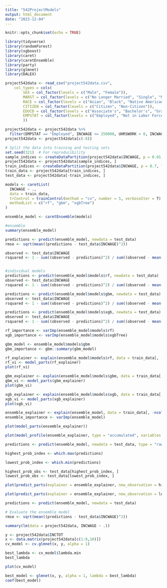 ```yaml
---
title: "542ProjectModels"
output: html_document
date: "2023-12-04"
---
```


```r
knitr::opts_chunk$set(echo = TRUE)
```

```r
library(tidyverse)
library(randomForest)
library(xgboost)
library(caret)
library(caretEnsemble)
library(party)
library(glmnet)
library(DALEX)
```

```r
project542data <- read_csv("project542data.csv", 
    col_types = cols( 
        SEX = col_factor(levels = c("Male", "Female")), 
        MARST = col_factor(levels = c("No Longer Married", "Single", "Married")),
        RACE = col_factor(levels = c("Asian", "Black", "Native American", "White", "Other")),
        CITIZEN = col_factor(levels = c("Citizen", "Non-Citizen")),
        EDUCD = col_factor(levels = c("Associate's", "Bachelor's", "Graduate Degree", "High School", "No Highschool", "Some College")),
        EMPSTAT = col_factor(levels = c("Employed", "Not in Labor Force", "Unemployed"))
        ))
```

```r
project542data <- project542data %>%
  filter(EMPSTAT == "Employed", INCWAGE <= 250000, UHRSWORK > 0, INCWAGE > 0, UHRSWORK < 99)
project542data <- project542data[c(-8)]
```


```r
# Split the data into training and testing sets
set.seed(321)  # For reproducibility
sample_indices <- createDataPartition(project542data$INCWAGE, p = 0.01, list = FALSE)
project542data <- project542data[sample_indices, ]
train_indices <- createDataPartition(project542data$INCWAGE, p = 0.7, list = FALSE)
train_data <- project542data[train_indices, ]
test_data <- project542data[-train_indices, ]
```

```r
models <- caretList(
  INCWAGE ~ .,
  data = train_data,
  trControl = trainControl(method = "cv", number = 5, verboseIter = T),
  methodList = c("rf", "gbm", "xgbTree")
)

ensemble_model <- caretEnsemble(models)

```

```r
#ensemble
summary(ensemble_model)

predictions <- predict(ensemble_model, newdata = test_data)
rmse <- sqrt(mean((predictions - test_data$INCWAGE)^2))

observed <- test_data$INCWAGE
rsquared <- 1 - sum((observed - predictions)^2) / sum((observed - mean(observed))^2)


#individual models
predictions <- predict(ensemble_model$models$rf, newdata = test_data)
observed <- test_data$INCWAGE
rsquared <- 1 - sum((observed - predictions)^2) / sum((observed - mean(observed))^2)

predictions <- predict(ensemble_model$models$gbm, newdata = test_data)
observed <- test_data$INCWAGE
rsquared <- 1 - sum((observed - predictions)^2) / sum((observed - mean(observed))^2)

predictions <- predict(ensemble_model$models$xgb, newdata = test_data)
observed <- test_data$INCWAGE
rsquared <- 1 - sum((observed - predictions)^2) / sum((observed - mean(observed))^2)
```

```r
rf_importance <- varImp(ensemble_model$models$rf)
xgb_importance <- varImp(ensemble_model$models$xgbTree)

gbm_model <- ensemble_model$models$gbm
gbm_importance <- gbm::summary(gbm_model)

rf_explainer <- explain(ensemble_model$models$rf, data = train_data[, -ncol(train_data)], y = train_data$INCWAGE)
rf_vi <- model_parts(rf_explainer)
plot(rf_vi)

gbm_explainer <- explain(ensemble_model$models$gbm, data = train_data[, -ncol(train_data)], y = train_data$INCWAGE)
gbm_vi <- model_parts(gbm_explainer)
plot(gbm_vi)

xgb_explainer <- explain(ensemble_model$models$xgb, data = train_data[, -ncol(train_data)], y = train_data$INCWAGE)
xgb_vi <- model_parts(xgb_explainer)
plot(xgb_vi)
```

```r
ensemble_explainer <- explain(ensemble_model, data = train_data[, -ncol(train_data)], y = train_data$INCWAGE)
ensemble_importance <- varImp(ensemble_model)

plot(model_parts(ensemble_explainer))

plot(model_profile(ensemble_explainer, type = "accumulated", variables = "UHRSWORK"))
```

```r
predictions <- predict(ensemble_model, newdata = test_data, type = "raw")

highest_prob_index <- which.max(predictions)

lowest_prob_index <- which.min(predictions)

highest_prob_obs <- test_data[highest_prob_index, ]
lowest_prob_obs <- test_data[lowest_prob_index, ]

plot(predict_parts(explainer = ensemble_explainer, new_observation = highest_prob_obs, type = "break_down"))

plot(predict_parts(explainer = ensemble_explainer, new_observation = lowest_prob_obs, type = "break_down"))

```











```r
predictions <- predict(ensemble_model, newdata = test_data)

# Evaluate the ensemble model
rmse <- sqrt(mean((predictions - test_data$INCWAGE)^2))
```

```r
summary(lm(data = project542data, INCWAGE ~ .))
```

```r
y <- project542data$INCTOT
x <- data.matrix(project542data[c(1:8,10)])
cv_model <- cv.glmnet(x, y, alpha = 1)
```

```r
best_lambda <- cv_model$lambda.min
best_lambda
```
```r
plot(cv_model) 
```

```r
best_model <- glmnet(x, y, alpha = 1, lambda = best_lambda)
coef(best_model)
```

